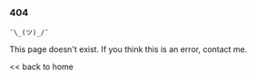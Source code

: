 
<Head title="404" />

### 404

`¯\_(ツ)_/¯`

This page doesn't exist. If you think this is an error, <Link to="/contact">contact me</Link>. 

<span><Link to='/'>&lt;&lt; back to home</Link></span>